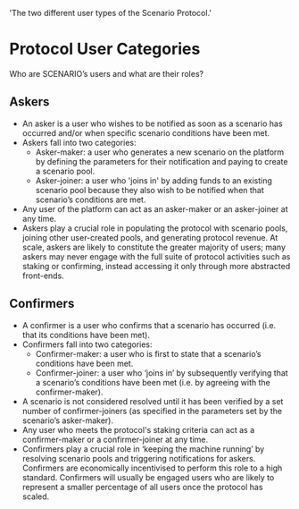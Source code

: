  'The two different user types of the Scenario Protocol.'

# Protocol User Categories

Who are SCENARIO’s users and what are their roles?

## Askers

* An asker is a user who wishes to be notified as soon as a scenario has occurred and/or when specific scenario conditions have been met.
* Askers fall into two categories:<br/>
  * <span class="text-emerald-500">Asker-maker</span>: a user who generates a new scenario on the platform by defining the parameters for their notification and paying to create a scenario pool. <br/>
  * <span class="text-emerald-500">Asker-joiner</span>: a user who 'joins in' by adding funds to an existing scenario pool because they also wish to be notified when that scenario’s conditions are met.
* Any user of the platform can act as an asker-maker or an asker-joiner at any time.
* Askers play a crucial role in populating the protocol with scenario pools, joining other user-created pools, and generating protocol revenue. At scale, askers are likely to constitute the greater majority of users; many askers may never engage with the full suite of protocol activities such as staking or confirming, instead accessing it only through more abstracted front-ends.

## Confirmers

* A confirmer is a user who confirms that a scenario has occurred (i.e. that its conditions have been met).
* Confirmers fall into two categories:
  * <span class="text-emerald-500">Confirmer-maker</span>: a user who is first to state that a scenario’s conditions have been met. 
  * <span class="text-emerald-500">Confirmer-joiner</span>: a user who ‘joins in’ by subsequently verifying that a scenario’s conditions have been met (i.e. by agreeing with the confirmer-maker). 
* A scenario is not considered resolved until it has been verified by a set number of confirmer-joiners (as specified in the parameters set by the scenario’s asker-maker).
* Any user who meets the protocol's staking criteria can act as a confirmer-maker or a confirmer-joiner at any time.
* Confirmers play a crucial role in ‘keeping the machine running’ by resolving scenario pools and triggering notifications for askers. Confirmers are economically incentivised to perform this role to a high standard. Confirmers will usually be engaged users who are likely to represent a smaller percentage of all users once the protocol has scaled.
